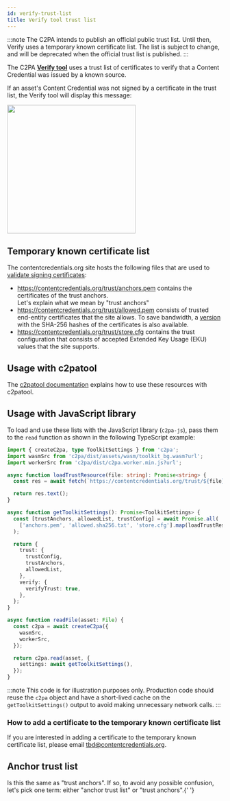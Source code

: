 ```yaml
---
id: verify-trust-list
title: Verify tool trust list
---
```



:::note
The C2PA intends to publish an official public trust list. Until then, Verify uses a temporary known certificate list. The list is subject to change, and will be deprecated when the official trust list is published.
:::

The C2PA **[Verify tool](https://contentcredentials.org/verify)** uses a trust list of certificates to verify that a Content Credential was issued by a known source.

If an asset's Content Credential was not signed by a certificate in the trust list, the Verify tool will display this message:

<img src={verify_unknown_source} width="300" />

## Temporary known certificate list

The contentcredentials.org site hosts the following files that are used to [validate signing certificates](https://c2pa.org/specifications/specifications/2.0/specs/C2PA_Specification.html#_c2pa_signers):

- https://contentcredentials.org/trust/anchors.pem contains the certificates of the trust anchors.
  <div class="review-comment">
    Let's explain what we mean by "trust anchors"
  </div>
- https://contentcredentials.org/trust/allowed.pem consists of trusted end-entity certificates that the site allows. To save bandwidth, a [version](https://contentcredentials.org/trust/allowed.sha256.txt) with the SHA-256 hashes of the certificates is also available.
- https://contentcredentials.org/trust/store.cfg contains the trust configuration that consists of accepted Extended Key Usage (EKU) values that the site supports.

## Usage with c2patool

The [c2patool documentation](../c2patool/#using-the-temporary-contentcredentialsorg--verify-trust-settings) explains how to use these resources with c2patool.

## Usage with JavaScript library

To load and use these lists with the JavaScript library (`c2pa-js`), pass them to the `read` function as shown in the following TypeScript example:

```ts
import { createC2pa, type ToolkitSettings } from 'c2pa';
import wasmSrc from 'c2pa/dist/assets/wasm/toolkit_bg.wasm?url';
import workerSrc from 'c2pa/dist/c2pa.worker.min.js?url';

async function loadTrustResource(file: string): Promise<string> {
  const res = await fetch(`https://contentcredentials.org/trust/${file}`);

  return res.text();
}

async function getToolkitSettings(): Promise<ToolkitSettings> {
  const [trustAnchors, allowedList, trustConfig] = await Promise.all(
    ['anchors.pem', 'allowed.sha256.txt', 'store.cfg'].map(loadTrustResource),
  );

  return {
    trust: {
      trustConfig,
      trustAnchors,
      allowedList,
    },
    verify: {
      verifyTrust: true,
    },
  };
}

async function readFile(asset: File) {
  const c2pa = await createC2pa({
    wasmSrc,
    workerSrc,
  });

  return c2pa.read(asset, {
    settings: await getToolkitSettings(),
  });
}
```

:::note
This code is for illustration purposes only. Production code should reuse the `c2pa` object and have a short-lived cache on the `getToolkitSettings()` output to avoid making unnecessary network calls.
:::

### How to add a certificate to the temporary known certificate list

If you are interested in adding a certificate to the temporary known certificate list, please email tbd@contentcredentials.org.

## Anchor trust list

<div class="review-comment">
  Is this the same as "trust anchors". If so, to avoid any possible confusion,
  let's pick one term: either "anchor trust list" or "trust anchors".{' '}
</div>

